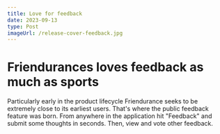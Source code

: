 ```yaml
---
title: Love for feedback
date: 2023-09-13
type: Post
imageUrl: /release-cover-feedback.jpg
---
```


# Friendurances loves feedback as much as sports

Particularly early in the product lifecycle Friendurance seeks to be extremely close to its earliest users. That's where the public feedback feature was born. From anywhere in the application hit "Feedback" and submit some thoughts in seconds. Then, view and vote other feedback.

